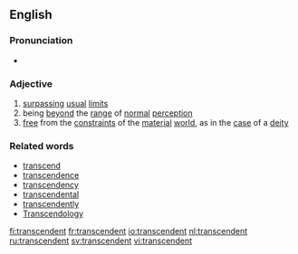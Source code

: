 ==English==
===Pronunciation===
* {{IPA|/tɹænˈsɛndɛnt/}}

===Adjective===
{{en-adj-more}}

# [[surpass]]ing [[usual]] [[limit]]s
# being [[beyond]] the [[range]] of [[normal]] [[perception]]
# [[free]] from the [[constraint]]s of the [[material]] [[world]], as in the [[case]] of a [[deity]]

===Related words===
* [[transcend]]
* [[transcendence]]
* [[transcendency]]
* [[transcendental]]
* [[transcendently]]
* [[Transcendology]]

[[fi:transcendent]]
[[fr:transcendent]]
[[io:transcendent]]
[[nl:transcendent]]
[[ru:transcendent]]
[[sv:transcendent]]
[[vi:transcendent]]